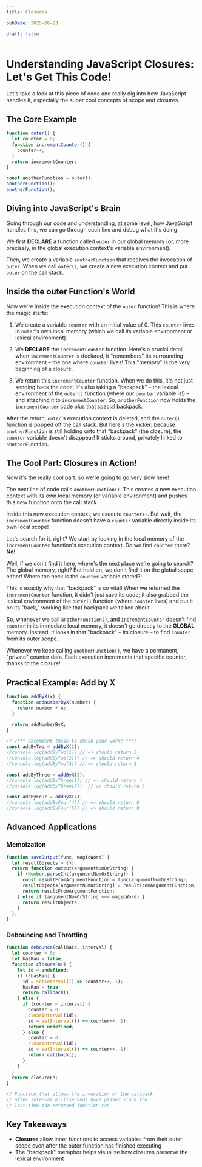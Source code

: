 ```yaml
---
title: Closures

pubDate: 2025-06-23

draft: false
---
```


# Understanding JavaScript Closures: Let's Get This Code!

Let's take a look at this piece of code and really dig into how JavaScript handles it, especially the super cool concepts of scope and closures.

## The Core Example

```javascript
function outer() {
  let counter = 0;
  function incrementCounter() {
    counter++;
  }
  return incrementCounter;
}

const anotherFunction = outer();
anotherFunction();
anotherFunction();
```

## Diving into JavaScript's Brain

Going through our code and understanding, at some level, how JavaScript handles this, we can go through each line and debug what it's doing.

We first **DECLARE** a function called `outer` in our global memory (or, more precisely, in the global execution context's variable environment).

Then, we create a variable `anotherFunction` that receives the invocation of `outer`. When we call `outer()`, we create a new execution context and put `outer` on the call stack.

## Inside the outer Function's World

Now we're inside the execution context of the `outer` function! This is where the magic starts:

1. We create a variable `counter` with an initial value of 0. This `counter` lives in `outer`'s own local memory (which we call its variable environment or lexical environment).

2. We **DECLARE** the `incrementCounter` function. Here's a crucial detail: when `incrementCounter` is declared, it "remembers" its surrounding environment – the one where `counter` lives! This "memory" is the very beginning of a closure.

3. We return this `incrementCounter` function. When we do this, it's not just sending back the code; it's also taking a "backpack" – the lexical environment of the `outer()` function (where our `counter` variable is!) – and attaching it to `incrementCounter`. So, `anotherFunction` now holds the `incrementCounter` code plus that special backpack.

After the return, `outer`'s execution context is deleted, and the `outer()` function is popped off the call stack. But here's the kicker: because `anotherFunction` is still holding onto that "backpack" (the closure), the `counter` variable doesn't disappear! It sticks around, privately linked to `anotherFunction`.

## The Cool Part: Closures in Action!

Now it's the really cool part, so we're going to go very slow here!

The next line of code calls `anotherFunction()`. This creates a new execution context with its own local memory (or variable environment) and pushes this new function onto the call stack.

Inside this new execution context, we execute `counter++`. But wait, the `incrementCounter` function doesn't have a `counter` variable directly inside its own local scope!

Let's search for it, right? We start by looking in the local memory of the `incrementCounter` function's execution context. Do we find `counter` there? **No!**

Well, if we don't find it here, where's the next place we're going to search? The global memory, right? But hold on, we don't find it on the global scope either! Where the heck is the `counter` variable stored?!

This is exactly why that "backpack" is so vital! When we returned the `incrementCounter` function, it didn't just save its code; it also grabbed the lexical environment of the `outer()` function (where `counter` lives) and put it on its "back," working like that backpack we talked about.

So, whenever we call `anotherFunction()`, and `incrementCounter` doesn't find `counter` in its immediate local memory, it doesn't go directly to the **GLOBAL** memory. Instead, it looks in that "backpack" – its closure – to find `counter` from its outer scope.

Whenever we keep calling `anotherFunction()`, we have a permanent, "private" counter data. Each execution increments that specific counter, thanks to the closure!

## Practical Example: Add by X

```javascript
function addByX(x) {
  function addNumberByX(number) {
    return number + x;
  }

  return addNumberByX;
}

// /*** Uncomment these to check your work! ***/
const addByTwo = addByX(2);
//console.log(addByTwo(1)) // => should return 3
//console.log(addByTwo(2)); // => should return 4
//console.log(addByTwo(3)) // => should return 5

const addByThree = addByX(3);
//console.log(addByThree(1)) // => should return 4
//console.log(addByThree(2))  // => should return 5

const addByFour = addByX(4);
//console.log(addByFour(4)) // => should return 8
//console.log(addByFour(5)) // => should return 9
```

## Advanced Applications

### Memoization

```javascript
function saveOutput(func, magicWord) {
  let resultObjects = {};
  return function output(argumentNumOrString) {
    if (Number.parseInt(argumentNumOrString)) {
      const resultFromArgumentFunction = func(argumentNumOrString);
      resultObjects[argumentNumOrString] = resultFromArgumentFunction;
      return resultFromArgumentFunction;
    } else if (argumentNumOrString === magicWord) {
      return resultObjects;
    }
  };
}
```

### Debouncing and Throttling

```javascript
function debounce(callback, interval) {
  let counter = 0;
  let hasRan = false;
  function closureFn() {
    let id = undefined;
    if (!hasRan) {
      id = setInterval(() => counter++, 1);
      hasRan = true;
      return callback();
    } else {
      if (counter < interval) {
        counter = 0;
        clearInterval(id);
        id = setInterval(() => counter++, 1);
        return undefined;
      } else {
        counter = 0;
        clearInterval(id);
        id = setInterval(() => counter++, 1);
        return callback();
      }
    }
  }
  return closureFn;
}

// Function that allows the invocation of the callback
// after interval milliseconds have passed since the
// last time the returned function ran
```

## Key Takeaways

- **Closures** allow inner functions to access variables from their outer scope even after the outer function has finished executing
- The "backpack" metaphor helps visualize how closures preserve the lexical environment
